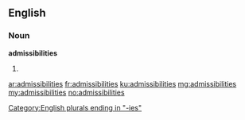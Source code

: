 ==English==

===Noun===
'''admissibilities'''

# {{plural of|admissibility}}

[[Category:English plurals ending in "-ies"]]

[[ar:admissibilities]]
[[fr:admissibilities]]
[[ku:admissibilities]]
[[mg:admissibilities]]
[[my:admissibilities]]
[[no:admissibilities]]